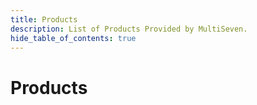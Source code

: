 ---
title: Products
description: List of Products Provided by MultiSeven.
hide_table_of_contents: true
---


# Products

<Products />
